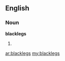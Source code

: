 ==English==

===Noun===
'''blacklegs'''

# {{plural of|blackleg}}

[[ar:blacklegs]]
[[my:blacklegs]]